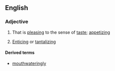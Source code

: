 ==English==

===Adjective===
{{en-adj}}

# That is [[pleasing]] to the sense of [[taste]]; [[appetizing]]
# {{context|by extension}} [[enticing|Enticing]] or [[tantalizing]]

====Derived terms====
*[[mouthwateringly]]